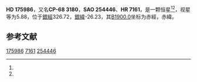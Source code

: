 {{Starbox begin
| name = HD 175986
}}
{{Starbox observe
| epoch = [[J2000.0|J2000.0]]
| constell = {{星座名待查}}<ref name=SIMBAD>{{cite web
 | url=http://simbad.u-strasbg.fr/simbad/sim-id?Ident=HR+7161
 | title =Pulsating variable Star
 | publisher=Centre de Données astronomiques de Strasbourg
 | work=SIMBAD
 | accessdate=2012-07-13}}</ref><ref name=DATA>{{cite web
 | url=http://vizier.u-strasbg.fr/viz-bin/VizieR-5?-out.add=.&-source=5050&-corr=PK=HR&-out.max=9999&HR=7161
 | title=VizieR Detailed Page
 | accessdate=2012-07-13
 | archive-date=2016-03-05
 | archive-url=https://web.archive.org/web/20160305071820/http://vizier.u-strasbg.fr/viz-bin/VizieR-5?-out.add=.&-source=5050&-corr=PK=HR&-out.max=9999&HR=7161
 | dead-url=no
 }}</ref>
| 星官 = 
| ra = {{RA|19|3|29.7}}<ref name=SIMBAD /><ref name=DATA />
| dec = {{DEC|-68|45|19}}<ref name=SIMBAD /><ref name=DATA />
| appmag_v = 5.88<ref name=SIMBAD /><ref name=DATA />
}}
{{Starbox character
| class = F8V<ref name=SIMBAD /><ref name=DATA />
| b-v = 0.56<ref name=SIMBAD /><ref name=DATA />
| u-b = 0.13<ref name=SIMBAD /><ref name=DATA />
| r-i = <ref name=SIMBAD /><ref name=DATA />
| variable = 
}}
{{Starbox astrometry
| radial_v = 0.13
| prop_mo_ra = 25
| parallax = 
| p_error = 
}}
{{Starbox catalog
| names =CP-68 3180，[[SAO星表|SAO]] 254446，[[HD星表|HD]] 175986，[[HR星表|HR]] 7161}}
{{Starbox reference |Simbad=HR+7161}}
{{Starbox end}}

'''HD 175986'''，又名'''CP-68 3180'''，'''SAO 254446'''、'''HR 7161'''，是一颗恒星<ref name=SIMBAD /><ref name=DATA />，视星等为5.88，位于[[銀道座標系|銀經]]326.72，[[銀道座標系|銀緯]]-26.23，其[[B1900.0|B1900.0]]坐标为赤經{{RA|18|52|48.5}}，赤緯{{DEC|-68|-26.23|42}}。

== 参考文献 ==
{{reflist}}

{{star-stub}}

[[Category:HD和HDE天體|175986]]
[[Category:HR天體|7161]]
[[Category:SAO天體|254446]]